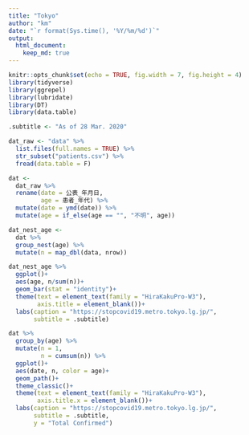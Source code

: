 ```yaml
---
title: "Tokyo"
author: "km"
date: "`r format(Sys.time(), '%Y/%m/%d')`"
output: 
  html_document:
    keep_md: true
---
```


```r
knitr::opts_chunk$set(echo = TRUE, fig.width = 7, fig.height = 4)
library(tidyverse)
library(ggrepel)
library(lubridate)
library(DT)
library(data.table)

.subtitle <- "As of 28 Mar. 2020"
```

```r
dat_raw <- "data" %>% 
  list.files(full.names = TRUE) %>% 
  str_subset("patients.csv") %>% 
  fread(data.table = F)
```

```r
dat <-
  dat_raw %>% 
  rename(date = 公表_年月日,
         age = 患者_年代) %>% 
  mutate(date = ymd(date)) %>% 
  mutate(age = if_else(age == "", "不明", age))

dat_nest_age <-
  dat %>% 
  group_nest(age) %>% 
  mutate(n = map_dbl(data, nrow))

dat_nest_age %>% 
  ggplot()+
  aes(age, n/sum(n))+
  geom_bar(stat = "identity")+
  theme(text = element_text(family = "HiraKakuPro-W3"),
        axis.title = element_blank())+
  labs(caption = "https://stopcovid19.metro.tokyo.lg.jp/",
       subtitle = .subtitle)

dat %>% 
  group_by(age) %>% 
  mutate(n = 1,
         n = cumsum(n)) %>% 
  ggplot()+
  aes(date, n, color = age)+
  geom_path()+
  theme_classic()+
  theme(text = element_text(family = "HiraKakuPro-W3"),
        axis.title.x = element_blank())+
  labs(caption = "https://stopcovid19.metro.tokyo.lg.jp/",
       subtitle = .subtitle,
       y = "Total Confirmed")
```
